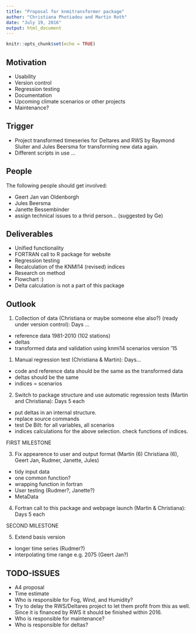 ```yaml
---
title: "Proposal for knmitransformer package"
author: "Christiana Photiadou and Martin Roth"
date: "July 19, 2016"
output: html_document
---
```


```r
knitr::opts_chunk$set(echo = TRUE)
```

## Motivation
- Usability
- Version control
- Regression testing
- Documentation
- Upcoming climate scenarios or other projects 
- Maintenance?

## Trigger
- Project transformed timeseries for Deltares and RWS by Raymond Sluiter and Jules Beersma for transforming new data again.
- Different scripts in use ...

## People
The following people should get involved:

- Geert Jan van Oldenborgh
- Jules Beersma
- Janette Bessembinder
- assign technical issues to a thrid person... (suggested by Ge)

## Deliverables
- Unified functionality
- FORTRAN call to R package for website
- Regression testing
- Recalculation of the KNMI14 (revised) indices
- Research on method
- Flowchart :)
- Delta calculation is not a part of this package 

## Outlook
1. Collection of data (Christiana or maybe someone else also?) (ready under version control): Days ...
- reference data 1981-2010 (102 stations)
- deltas
- transformed data and validation using knmi14 scenarios version '15

1. Manual regression test (Christiana & Martin): Days...
- code and reference data should be the same as the transformed data
- deltas should be the same
- indices = scenarios

2. Switch to package structure and use automatic regression tests (Martin and Christiana): Days 5 each 
- put deltas in an internal structure. 
- replace source commands
- test De Bilt: for all variables, all scenarios 
- indices calculations for the above selection. check functions of indices.

FIRST MILESTONE

3. Fix appearence to user and output format (Martin (6) Christiana (6), Geert Jan, Rudmer, Janette, Jules)
- tidy input data
- one common function?
- wrapping function in fortran
- User testing (Rudmer?, Janette?)
- MetaData

4. Fortran call to this package and webpage launch (Martin & Christiana): Days 5 each 

SECOND MILESTONE

5. Extend basis version
- longer time series (Rudmer?)
- interpolating time range e.g. 2075 (Geert Jan?)

## TODO-ISSUES
- A4 proposal
- Time estimate
- Who is responsible for Fog, Wind, and Humidity?
- Try to delay the RWS/Deltares project to let them profit from this as well. Since it is financed by RWS it should be finished within 2016.
- Who is responsible for maintenance? 
- Who is responsible for deltas?
